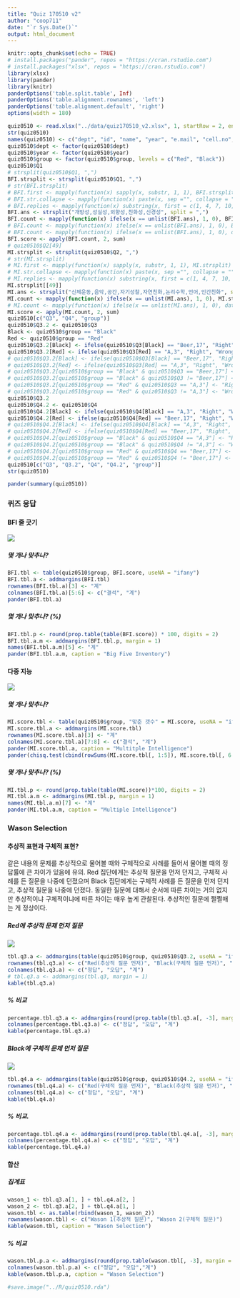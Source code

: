```yaml
---
title: "Quiz 170510 v2"
author: "coop711"
date: "`r Sys.Date()`"
output: html_document
---
```


```r
knitr::opts_chunk$set(echo = TRUE)
# install.packages("pander", repos = "https://cran.rstudio.com")
# install.packages("xlsx", repos = "https://cran.rstudio.com")
library(xlsx)
library(pander)
library(knitr)
panderOptions('table.split.table', Inf)
panderOptions('table.alignment.rownames', 'left')
panderOptions('table.alignment.default', 'right')
options(width = 180)
```

```r
quiz0510 <- read.xlsx("../data/quiz170510_v2.xlsx", 1, startRow = 2, endRow = 161, colIndex = c(3:7, 9:14), colClasses = c(rep("character", 11)), stringsAsFactors = FALSE)
str(quiz0510)
names(quiz0510) <- c("dept", "id", "name", "year", "e.mail", "cell.no", "Q1", "Q2", "Q3", "Q4", "group")
quiz0510$dept <- factor(quiz0510$dept)
quiz0510$year <- factor(quiz0510$year)
quiz0510$group <- factor(quiz0510$group, levels = c("Red", "Black"))
quiz0510$Q1
# strsplit(quiz0510$Q1, ",")
BFI.strsplit <- strsplit(quiz0510$Q1, ",")
# str(BFI.strsplit)
# BFI.first <- mapply(function(x) sapply(x, substr, 1, 1), BFI.strsplit)
# BFI.str.collapse <- mapply(function(x) paste(x, sep ="", collapse = ""), BFI.strsplit)
# BFI.replies <- mapply(function(x) substring(x, first = c(1, 4, 7, 10, 13), last = c(1, 4, 7, 10, 13)), BFI.str.collapse)
BFI.ans <- strsplit("개방성,성실성,외향성,친화성,신경성", split = ",")
BFI.count <- mapply(function(x) ifelse(x == unlist(BFI.ans), 1, 0), BFI.strsplit)
# BFI.count <- mapply(function(x) ifelse(x == unlist(BFI.ans), 1, 0), BFI.first)
# BFI.count <- mapply(function(x) ifelse(x == unlist(BFI.ans), 1, 0), data.frame(BFI.replies))
BFI.score <- apply(BFI.count, 2, sum)
# quiz0510$Q2[49]
MI.strsplit <- strsplit(quiz0510$Q2, ",")
# str(MI.strsplit)
# MI.first <- mapply(function(x) sapply(x, substr, 1, 1), MI.strsplit)
# MI.str.collapse <- mapply(function(x) paste(x, sep ="", collapse = ""), MI.strsplit)
# MI.replies <- mapply(function(x) substring(x, first = c(1, 4, 7, 10, 13), last = c(1, 4, 7, 10, 13)), MI.str.collapse)
MI.strsplit[[49]]
MI.ans <- strsplit("신체운동,음악,공간,자기성찰,자연친화,논리수학,언어,인간친화", split = ",")
MI.count <- mapply(function(x) ifelse(x == unlist(MI.ans), 1, 0), MI.strsplit)
# MI.count <- mapply(function(x) ifelse(x == unlist(MI.ans), 1, 0), data.frame(MI.replies))
MI.score <- apply(MI.count, 2, sum)
quiz0510[c("Q3", "Q4", "group")]
quiz0510$Q3.2 <- quiz0510$Q3
Black <- quiz0510$group == "Black"
Red <- quiz0510$group == "Red"
quiz0510$Q3.2[Black] <- ifelse(quiz0510$Q3[Black] == "Beer,17", "Right", "Wrong")
quiz0510$Q3.2[Red] <- ifelse(quiz0510$Q3[Red] == "A,3", "Right", "Wrong")
# quiz0510$Q3.2[Black] <- ifelse(quiz0510$Q3[Black] == "Beer,17", "Right", "Wrong")
# quiz0510$Q3.2[Red] <- ifelse(quiz0510$Q3[Red] == "A,3", "Right", "Wrong")
# quiz0510$Q3.2[quiz0510$group == "Black" & quiz0510$Q3 == "Beer,17"] <- "Right"
# quiz0510$Q3.2[quiz0510$group == "Black" & quiz0510$Q3 != "Beer,17"] <- "Wrong"
# quiz0510$Q3.2[quiz0510$group == "Red" & quiz0510$Q3 == "A,3"] <- "Right"
# quiz0510$Q3.2[quiz0510$group == "Red" & quiz0510$Q3 != "A,3"] <- "Wrong"
quiz0510$Q3.2
quiz0510$Q4.2 <- quiz0510$Q4
quiz0510$Q4.2[Black] <- ifelse(quiz0510$Q4[Black] == "A,3", "Right", "Wrong")
quiz0510$Q4.2[Red] <- ifelse(quiz0510$Q4[Red] == "Beer,17", "Right", "Wrong")
# quiz0510$Q4.2[Black] <- ifelse(quiz0510$Q4[Black] == "A,3", "Right", "Wrong")
# quiz0510$Q4.2[Red] <- ifelse(quiz0510$Q4[Red] == "Beer,17", "Right", "Wrong")
# quiz0510$Q4.2[quiz0510$group == "Black" & quiz0510$Q4 == "A,3"] <- "Right"
# quiz0510$Q4.2[quiz0510$group == "Black" & quiz0510$Q4 != "A,3"] <- "Wrong"
# quiz0510$Q4.2[quiz0510$group == "Red" & quiz0510$Q4 == "Beer,17"] <- "Right"
# quiz0510$Q4.2[quiz0510$group == "Red" & quiz0510$Q4 != "Beer,17"] <- "Wrong"
quiz0510[c("Q3", "Q3.2", "Q4", "Q4.2", "group")]
str(quiz0510)
```

```r
pander(summary(quiz0510))
```

### 퀴즈 응답

#### BFI 줄 긋기

![](../pics/Quiz170510_Q1.png)

##### 몇 개나 맞추나?

```r
BFI.tbl <- table(quiz0510$group, BFI.score, useNA = "ifany")
BFI.tbl.a <- addmargins(BFI.tbl)
rownames(BFI.tbl.a)[3] <- "계" 
colnames(BFI.tbl.a)[5:6] <- c("결석", "계")
pander(BFI.tbl.a)
```

##### 몇 개나 맞추나? (%)

```r
BFI.tbl.p <- round(prop.table(table(BFI.score)) * 100, digits = 2)
BFI.tbl.a.m <- addmargins(BFI.tbl.p, margin = 1)
names(BFI.tbl.a.m)[5] <- "계"
pander(BFI.tbl.a.m, caption = "Big Five Inventory")
```

#### 다중 지능

![](../pics/Quiz170510_Q2.png)

##### 몇 개나 맞추나?

```r
MI.score.tbl <- table(quiz0510$group, "맞춘 갯수" = MI.score, useNA = "ifany")
MI.score.tbl.a <- addmargins(MI.score.tbl)
rownames(MI.score.tbl.a)[3] <- "계"
colnames(MI.score.tbl.a)[7:8] <- c("결석", "계")
pander(MI.score.tbl.a, caption = "Multitple Intelligence")
pander(chisq.test(cbind(rowSums(MI.score.tbl[, 1:5]), MI.score.tbl[, 6:7])))
```

##### 몇 개나 맞추나? (%)

```r
MI.tbl.p <- round(prop.table(table(MI.score))*100, digits = 2)
MI.tbl.a.m <- addmargins(MI.tbl.p, margin = 1)
names(MI.tbl.a.m)[7] <- "계"
pander(MI.tbl.a.m, caption = "Multiple Intelligence")
```

### Wason Selection

#### 추상적 표현과 구체적 표현?

같은 내용의 문제를 추상적으로 물어볼 때와 구체적으로 사례를 들어서 물어볼 때의 정답률에 큰 차이가 있음에 유의. Red 집단에게는 추상적 질문을 먼저 던지고, 구체적 사례를 든 질문을 나중에 던졌으며 Black 집단에게는 구체적 사례를 든 질문을 먼저 던지고, 추상적 질문을 나중에 던졌다. 동일한 질문에 대해서 순서에 따른 차이는 거의 없지만 추상적이냐 구체적이냐에 따른 차이는 매우 높게 관찰된다. 추상적인 질문에 쩔쩔매는 게 정상이다.

##### Red에 추상적 문제 먼저 질문 

![](../pics/Wason_Selection_1.png)

```r
tbl.q3.a <- addmargins(table(quiz0510$group, quiz0510$Q3.2, useNA = "ifany"), margin = 1)
rownames(tbl.q3.a) <- c("Red(추상적 질문 먼저)", "Black(구체적 질문 먼저)", "계") 
colnames(tbl.q3.a) <- c("정답", "오답", "계")
# tbl.q3.a <- addmargins(tbl.q3, margin = 1)
kable(tbl.q3.a)
```

##### % 비교  

```r
percentage.tbl.q3.a <- addmargins(round(prop.table(tbl.q3.a[, -3], margin = 1)*100, digits = 1))[1:2, ]
colnames(percentage.tbl.q3.a) <- c("정답", "오답", "계")
kable(percentage.tbl.q3.a)
```

##### Black에 구체적 문제 먼저 질문 

![](../pics/Wason_selection_2.png)

```r
tbl.q4.a <- addmargins(table(quiz0510$group, quiz0510$Q4.2, useNA = "ifany"), margin = 1)
rownames(tbl.q4.a) <- c("Red(구체적 질문 먼저)", "Black(추상적 질문 먼저)", "계")
colnames(tbl.q4.a) <- c("정답", "오답", "계")
kable(tbl.q4.a)
```

##### % 비교.  

```r
percentage.tbl.q4.a <- addmargins(round(prop.table(tbl.q4.a[, -3], margin = 1)*100, digits = 1))[1:2, ]
colnames(percentage.tbl.q4.a) <- c("정답", "오답", "계")
kable(percentage.tbl.q4.a)
```

#### 합산

##### 집계표

```r
wason_1 <- tbl.q3.a[1, ] + tbl.q4.a[2, ]
wason_2 <- tbl.q3.a[2, ] + tbl.q4.a[1, ]
wason.tbl <- as.table(rbind(wason_1, wason_2))
rownames(wason.tbl) <- c("Wason 1(추상적 질문)", "Wason 2(구체적 질문)")
kable(wason.tbl, caption = "Wason Selection")
```

##### % 비교

```r
wason.tbl.p.a <- addmargins(round(prop.table(wason.tbl[, -3], margin = 1)*100, digits = 1))[1:2, ]
colnames(wason.tbl.p.a) <- c("정답", "오답","계")
kable(wason.tbl.p.a, caption = "Wason Selection")
```

```r
#save.image("../R/quiz0510.rda")
```